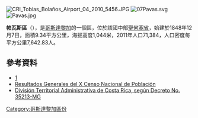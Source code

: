 [[Image:CRI_Tobias_Bolaños_Airport_04_2010_5456.JPG|right]]
[[Image:07Pavas.svg|thumb]]
[[Image:Pavas.jpg|thumb]]

'''帕瓦斯區'''（{{lang-es|Pavas}}），是[[哥斯達黎加|哥斯達黎加]]的一個區，位於該國中部[[聖何塞省_(哥斯達黎加)|聖何塞省]]，始建於1848年12月7日，面積9.34平方公里，海拔高度1,044米，2011年人口71,384，人口密度每平方公里7,642.83人。

==參考資料==
*[https://web.archive.org/web/20150416043156/https://www.msj.go.cr/informacion_ciudadana/SitePages/pavas.aspx]
*[https://web.archive.org/web/20160304071303/http://www.inec.go.cr/A/MS/Censos/Censo%202011/Cifras%20preliminares/15.%20Resultados%20Generales%20Censo%202011.pdf Resultados Generales del X Censo Nacional de Población]
*[https://web.archive.org/web/20150802162747/http://www.ifam.go.cr/PaginaIFAM/ifams/Descargas/CDI/Legal/Divisi%C3%B3n%20Territorial%20CR%20%20Publicado%20en%20La%20Gaceta%2026%20mayo%202009.pdf División Territorial Administrativa de Costa Rica, según Decreto No. 35213-MG]

{{CostaRica-geo-stub}}
[[Category:哥斯達黎加區份|Category:哥斯達黎加區份]]